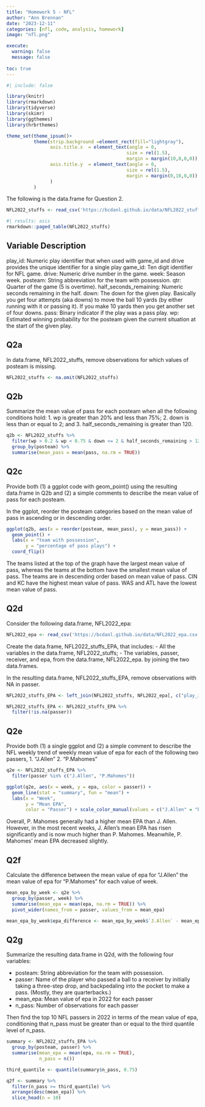 ```yaml
---
title: "Homework 5 - NFL"
author: "Ann Brennan"
date: "2023-12-11"
categories: [nfl, code, analysis, homework]
image: "nfl.png"

execute: 
  warning: false
  message: false
  
toc: true
---
```

```r
#| include: false

library(knitr)
library(rmarkdown)
library(tidyverse)
library(skimr)
library(ggthemes)
library(hrbrthemes)

theme_set(theme_ipsum()+
          theme(strip.background =element_rect(fill="lightgray"),
                axis.title.x  = element_text(angle = 0,
                                            size = rel(1.5),
                                            margin = margin(10,0,0,0)),
                axis.title.y  = element_text(angle = 0,
                                            size = rel(1.5),
                                            margin = margin(0,10,0,0))
                )
          )
```

The following is the data.frame for Question 2.

```r
NFL2022_stuffs <- read_csv('https://bcdanl.github.io/data/NFL2022_stuffs.csv')
```


```r
#| results: asis
rmarkdown::paged_table(NFL2022_stuffs) 
```


## Variable Description

play_id: Numeric play identifier that when used with game_id and drive provides the unique identifier for a single play
game_id: Ten digit identifier for NFL game.
drive: Numeric drive number in the game.
week: Season week.
posteam: String abbreviation for the team with possession.
qtr: Quarter of the game (5 is overtime).
half_seconds_remaining: Numeric seconds remaining in the half.
down: The down for the given play.
Basically you get four attempts (aka downs) to move the ball 10 yards (by either running with it or passing it).
If you make 10 yards then you get another set of four downs.
pass: Binary indicator if the play was a pass play.
wp: Estimated winning probability for the posteam given the current situation at the start of the given play.

## Q2a

In data.frame, NFL2022_stuffs, remove observations for which values of posteam is missing.

```r
NFL2022_stuffs <- na.omit(NFL2022_stuffs)
```

## Q2b

Summarize the mean value of pass for each posteam when all the following conditions hold:
1. wp is greater than 20% and less than 75%;
2. down is less than or equal to 2; and
3. half_seconds_remaining is greater than 120.

```r
q2b <- NFL2022_stuffs %>%
  filter(wp > 0.2 & wp < 0.75 & down <= 2 & half_seconds_remaining > 120) %>%
  group_by(posteam) %>%
  summarise(mean_pass = mean(pass, na.rm = TRUE))
```

## Q2c

Provide both (1) a ggplot code with geom_point() using the resulting data.frame in Q2b and (2) a simple comments to describe the mean value of pass for each posteam.

In the ggplot, reorder the posteam categories based on the mean value of pass in ascending or in descending order.

```r
ggplot(q2b, aes(x = reorder(posteam, mean_pass), y = mean_pass)) +
  geom_point() +
  labs(x = "team with possession",
       y = "percentage of pass plays") +
  coord_flip()
```
The teams listed at the top of the graph have the largest mean value of pass, whereas the teams at the bottom have the smallest mean value of pass. The teams are in descending order based on mean value of pass. CIN and KC have the highest mean value of pass. WAS and ATL have the lowest mean value of pass.

## Q2d

Consider the following data.frame, NFL2022_epa:

```r
NFL2022_epa <- read_csv('https://bcdanl.github.io/data/NFL2022_epa.csv')
```

Create the data.frame, NFL2022_stuffs_EPA, that includes:
- All the variables in the data.frame, NFL2022_stuffs;
- The variables, passer, receiver, and epa, from the data.frame, NFL2022_epa. by joining the two data.frames.

In the resulting data.frame, NFL2022_stuffs_EPA, remove observations with NA in passer.

```r
NFL2022_stuffs_EPA <- left_join(NFL2022_stuffs, NFL2022_epa[, c("play_id", "passer", "receiver", "epa")], by = "play_id")

NFL2022_stuffs_EPA <- NFL2022_stuffs_EPA %>%
  filter(!is.na(passer))
```

## Q2e

Provide both (1) a single ggplot and (2) a simple comment to describe the NFL weekly trend of weekly mean value of epa for each of the following two passers,
1. "J.Allen"
2. "P.Mahomes"

```r
q2e <- NFL2022_stuffs_EPA %>%
  filter(passer %in% c("J.Allen", "P.Mahomes"))

ggplot(q2e, aes(x = week, y = epa, color = passer)) +
  geom_line(stat = "summary", fun = "mean") +
  labs(x = "Week",
       y = "Mean EPA",
       color = "Passer") + scale_color_manual(values = c("J.Allen" = "blue", "P.Mahomes" = "red"))

```
Overall, P. Mahomes generally had a higher mean EPA than J. Allen. However, in the most recent weeks, J. Allen's mean EPA has risen significantly and is now much higher than P. Mahomes. Meanwhile, P. Mahomes' mean EPA decreased slightly.

## Q2f

Calculate the difference between the mean value of epa for "J.Allen" the mean value of epa for "P.Mahomes" for each value of week.

```r
mean_epa_by_week <- q2e %>%
  group_by(passer, week) %>%
  summarise(mean_epa = mean(epa, na.rm = TRUE)) %>% 
  pivot_wider(names_from = passer, values_from = mean_epa)

mean_epa_by_week$epa_difference <- mean_epa_by_week$`J.Allen` - mean_epa_by_week$`P.Mahomes`


```

## Q2g

Summarize the resulting data.frame in Q2d, with the following four variables:

- posteam: String abbreviation for the team with possession.
- passer: Name of the player who passed a ball to a receiver by initially taking a three-step drop, and backpedaling into the pocket to make a pass. (Mostly, they are quarterbacks.)
- mean_epa: Mean value of epa in 2022 for each passer
- n_pass: Number of observations for each passer

Then find the top 10 NFL passers in 2022 in terms of the mean value of epa, conditioning that n_pass must be greater than or equal to the third quantile level of n_pass.

```r
summary <- NFL2022_stuffs_EPA %>%
  group_by(posteam, passer) %>%
  summarise(mean_epa = mean(epa, na.rm = TRUE),
            n_pass = n())

third_quantile <- quantile(summary$n_pass, 0.75)

q2f <- summary %>%
  filter(n_pass >= third_quantile) %>%
  arrange(desc(mean_epa)) %>%
  slice_head(n = 10)
```

